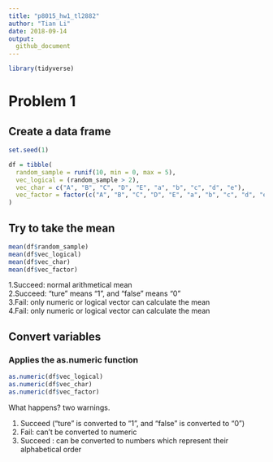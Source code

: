 ```yaml
---
title: "p8015_hw1_tl2882"
author: "Tian Li"
date: 2018-09-14
output:
  github_document
---
```


```r
library(tidyverse)
```

# Problem 1

## Create a data frame
```r
set.seed(1)

df = tibble(
  random_sample = runif(10, min = 0, max = 5),
  vec_logical = (random_sample > 2),
  vec_char = c("A", "B", "C", "D", "E", "a", "b", "c", "d", "e"),
  vec_factor = factor(c("A", "B", "C", "D", "E", "a", "b", "c", "d", "e"))
)
```

## Try to take the mean
```r
mean(df$random_sample)
mean(df$vec_logical)
mean(df$vec_char)
mean(df$vec_factor)
```

1.Succeed: normal arithmetical mean  
2.Succeed: "ture" means "1", and "false" means "0"  
3.Fail: only numeric or logical vector can calculate the mean  
4.Fail: only numeric or logical vector can calculate the mean

## Convert variables

### Applies the as.numeric function
```r
as.numeric(df$vec_logical)
as.numeric(df$vec_char)
as.numeric(df$vec_factor)
```

What happens? two warnings.

1. Succeed ("ture" is converted to "1", and "false" is converted to "0")  
2. Fail: can't be converted to numeric  
3. Succeed : can be converted to numbers which represent their alphabetical order
